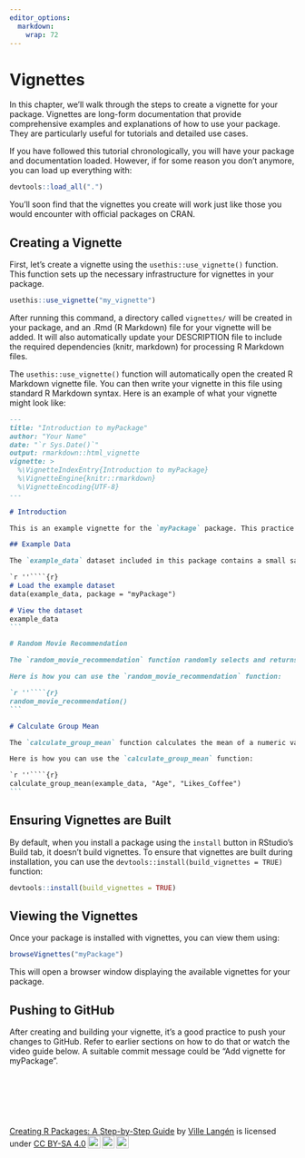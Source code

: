 ```yaml
---
editor_options: 
  markdown: 
    wrap: 72
---
```


# Vignettes

In this chapter, we'll walk through the steps to create a vignette for your package. Vignettes are long-form documentation that provide comprehensive examples and explanations of how to use your package. They are particularly useful for tutorials and detailed use cases.

If you have followed this tutorial chronologically, you will have your package and documentation loaded. However, if for some reason you don't anymore, you can load up everything with:

``` r
devtools::load_all(".")
```

You'll soon find that the vignettes you create will work just like those you would encounter with official packages on CRAN. 

## Creating a Vignette

First, let's create a vignette using the `usethis::use_vignette()` function. This function sets up the necessary infrastructure for vignettes in your package.

```r
usethis::use_vignette("my_vignette")
```

After running this command, a directory called `vignettes/` will be created in your package, and an .Rmd (R Markdown) file for your vignette will be added. It will also automatically update your DESCRIPTION file to include the required dependencies (knitr, markdown) for processing R Markdown files.

The `usethis::use_vignette()` function will automatically open the created R Markdown vignette file. You can then write your vignette in this file using standard R Markdown syntax. Here is an example of what your vignette might look like:


````markdown
---
title: "Introduction to myPackage"
author: "Your Name"
date: "`r Sys.Date()`"
output: rmarkdown::html_vignette
vignette: >
  %\VignetteIndexEntry{Introduction to myPackage}
  %\VignetteEngine{knitr::rmarkdown}
  %\VignetteEncoding{UTF-8}
---

# Introduction

This is an example vignette for the `myPackage` package. This practice package contains a couple of functions. One of them, `random_movie_recommendation`, utilizes the `ggplot2movies` package from CRAN, which provides a dataset of movies. The other function, `calculate_group_mean`, uses example data that is included in this package.

## Example Data

The `example_data` dataset included in this package contains a small sample of data for demonstration purposes. It has three columns: `ID`, `Age`, and `Likes_Coffee`. Here is how you can load and view the dataset:

`r ''````{r}
# Load the example dataset
data(example_data, package = "myPackage")

# View the dataset
example_data
```

# Random Movie Recommendation

The `random_movie_recommendation` function randomly selects and returns the title of a movie from the `ggplot2movies` dataset. This function is useful for getting a random movie suggestion.

Here is how you can use the `random_movie_recommendation` function:

`r ''````{r}
random_movie_recommendation()
```

# Calculate Group Mean

The `calculate_group_mean` function calculates the mean of a numeric variable for rows where a specified binary variable is TRUE. In our example dataset, it can be used to find the mean age of people who like coffee.

Here is how you can use the `calculate_group_mean` function:

`r ''````{r}
calculate_group_mean(example_data, "Age", "Likes_Coffee")
```

````






















 




 


## Ensuring Vignettes are Built

By default, when you install a package using the `install` button in RStudio's Build tab, it doesn't build vignettes. To ensure that vignettes are built during installation, you can use the `devtools::install(build_vignettes = TRUE)` function:

```r
devtools::install(build_vignettes = TRUE)
```

## Viewing the Vignettes

Once your package is installed with vignettes, you can view them using:

```r
browseVignettes("myPackage")
```

This will open a browser window displaying the available vignettes for your package.


## Pushing to GitHub

After creating and building your vignette, it's a good practice to push your changes to GitHub. Refer to earlier sections on how to do that or watch the video guide below. A suitable commit message could be "Add vignette for myPackage".


\

\

\

<p xmlns:cc="http://creativecommons.org/ns#" xmlns:dct="http://purl.org/dc/terms/">

<a property="dct:title" rel="cc:attributionURL" href="https://creating-r-packages.netlify.app">Creating
R Packages: A Step-by-Step Guide</a> by
<a rel="cc:attributionURL dct:creator" property="cc:attributionName" href="https://www.linkedin.com/in/ville-langen/">Ville
Langén</a> is licensed under
<a href="https://creativecommons.org/licenses/by-sa/4.0/?ref=chooser-v1" target="_blank" rel="license noopener noreferrer" style="display:inline-block;">CC
BY-SA
4.0<img src="https://mirrors.creativecommons.org/presskit/icons/cc.svg?ref=chooser-v1" style="height:22px!important;margin-left:3px;vertical-align:text-bottom;"/><img src="https://mirrors.creativecommons.org/presskit/icons/by.svg?ref=chooser-v1" style="height:22px!important;margin-left:3px;vertical-align:text-bottom;"/><img src="https://mirrors.creativecommons.org/presskit/icons/sa.svg?ref=chooser-v1" style="height:22px!important;margin-left:3px;vertical-align:text-bottom;"/></a>

</p>
